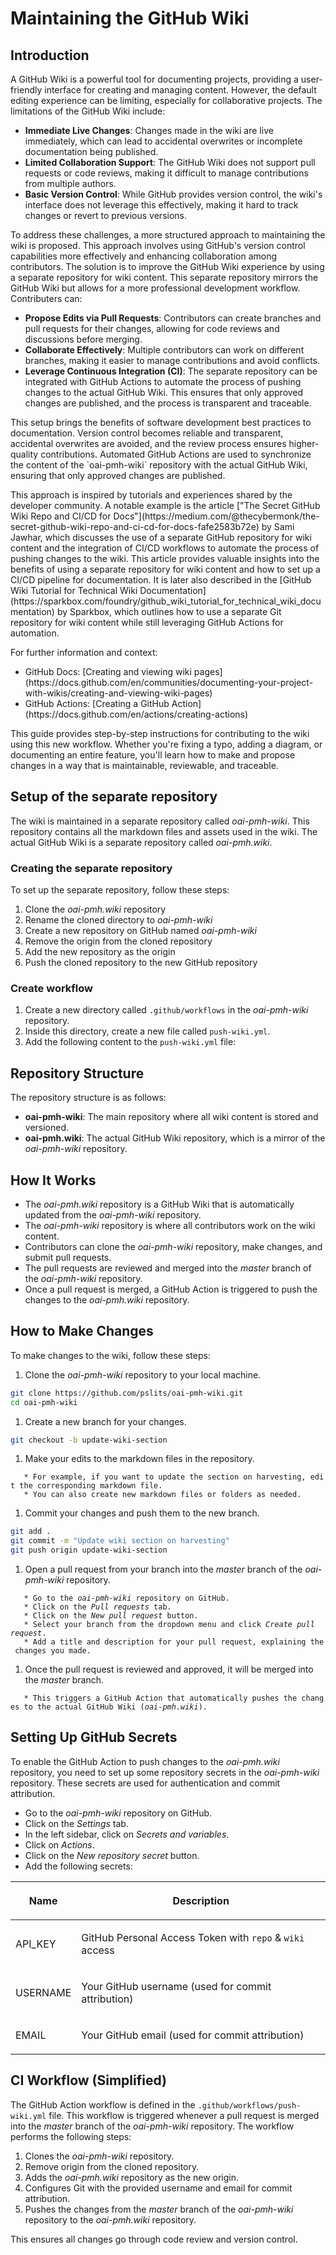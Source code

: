 = Maintaining the GitHub Wiki =

== Introduction ==

A GitHub Wiki is a powerful tool for documenting projects, providing a user-friendly interface for creating and managing content. However, the default editing experience can be limiting, especially for collaborative projects. The limitations of the GitHub Wiki include:

* '''Immediate Live Changes''': Changes made in the wiki are live immediately, which can lead to accidental overwrites or incomplete documentation being published.
* '''Limited Collaboration Support''': The GitHub Wiki does not support pull requests or code reviews, making it difficult to manage contributions from multiple authors.
* '''Basic Version Control''': While GitHub provides version control, the wiki's interface does not leverage this effectively, making it hard to track changes or revert to previous versions.

To address these challenges, a more structured approach to maintaining the wiki is proposed. This approach involves using GitHub's version control capabilities more effectively and enhancing collaboration among contributors. The solution is to improve the GitHub Wiki experience by using a separate repository for wiki content. This separate repository mirrors the GitHub Wiki but allows for a more professional development workflow. Contributers can:

* '''Propose Edits via Pull Requests''': Contributors can create branches and pull requests for their changes, allowing for code reviews and discussions before merging.
* '''Collaborate Effectively''': Multiple contributors can work on different branches, making it easier to manage contributions and avoid conflicts.
* '''Leverage Continuous Integration (CI)''': The separate repository can be integrated with GitHub Actions to automate the process of pushing changes to the actual GitHub Wiki. This ensures that only approved changes are published, and the process is transparent and traceable.

This setup brings the benefits of software development best practices to documentation. Version control becomes reliable and transparent, accidental overwrites are avoided, and the review process ensures higher-quality contributions. Automated GitHub Actions are used to synchronize the content of the `oai-pmh-wiki` repository with the actual GitHub Wiki, ensuring that only approved changes are published.

This approach is inspired by tutorials and experiences shared by the developer community. A notable example is the article ["The Secret GitHub Wiki Repo and CI/CD for Docs"](https://medium.com/@thecybermonk/the-secret-github-wiki-repo-and-ci-cd-for-docs-fafe2583b72e) by Sami Jawhar, which discusses the use of a separate GitHub repository for wiki content and the integration of CI/CD workflows to automate the process of pushing changes to the wiki. This article provides valuable insights into the benefits of using a separate repository for wiki content and how to set up a CI/CD pipeline for documentation. It is later also described in the [GitHub Wiki Tutorial for Technical Wiki Documentation](https://sparkbox.com/foundry/github_wiki_tutorial_for_technical_wiki_documentation) by Sparkbox, which outlines how to use a separate Git repository for wiki content while still leveraging GitHub Actions for automation.

For further information and context:

* GitHub Docs: [Creating and viewing wiki pages](https://docs.github.com/en/communities/documenting-your-project-with-wikis/creating-and-viewing-wiki-pages)
* GitHub Actions: [Creating a GitHub Action](https://docs.github.com/en/actions/creating-actions)

This guide provides step-by-step instructions for contributing to the wiki using this new workflow. Whether you're fixing a typo, adding a diagram, or documenting an entire feature, you'll learn how to make and propose changes in a way that is maintainable, reviewable, and traceable.

== Setup of the separate repository ==

The wiki is maintained in a separate repository called ''oai-pmh-wiki''. This repository contains all the markdown files and assets used in the wiki. The actual GitHub Wiki is a separate repository called ''oai-pmh.wiki''.

=== Creating the separate repository ===
To set up the separate repository, follow these steps:
# Clone the ''oai-pmh.wiki'' repository
# Rename the cloned directory to ''oai-pmh-wiki''
# Create a new repository on GitHub named ''oai-pmh-wiki''
# Remove the origin from the cloned repository
# Add the new repository as the origin
# Push the cloned repository to the new GitHub repository

=== Create workflow ===
# Create a new directory called <code>.github/workflows</code> in the ''oai-pmh-wiki'' repository.
# Inside this directory, create a new file called <code>push-wiki.yml</code>.
# Add the following content to the <code>push-wiki.yml</code> file:

== Repository Structure ==

The repository structure is as follows:
* '''oai-pmh-wiki''': The main repository where all wiki content is stored and versioned.
* '''oai-pmh.wiki''': The actual GitHub Wiki repository, which is a mirror of the ''oai-pmh-wiki'' repository.

== How It Works ==

* The ''oai-pmh.wiki'' repository is a GitHub Wiki that is automatically updated from the ''oai-pmh-wiki'' repository.
* The ''oai-pmh-wiki'' repository is where all contributors work on the wiki content.
* Contributors can clone the ''oai-pmh-wiki'' repository, make changes, and submit pull requests.
* The pull requests are reviewed and merged into the ''master'' branch of the ''oai-pmh-wiki'' repository.
* Once a pull request is merged, a GitHub Action is triggered to push the changes to the ''oai-pmh.wiki'' repository.

== How to Make Changes ==

To make changes to the wiki, follow these steps:
# Clone the ''oai-pmh-wiki'' repository to your local machine.
    
<syntaxhighlight lang="bash">
git clone https://github.com/pslits/oai-pmh-wiki.git
cd oai-pmh-wiki
</syntaxhighlight>

# Create a new branch for your changes.

<syntaxhighlight lang="bash">
git checkout -b update-wiki-section
</syntaxhighlight>

# Make your edits to the markdown files in the repository.
    * For example, if you want to update the section on harvesting, edit the corresponding markdown file.
    * You can also create new markdown files or folders as needed.

# Commit your changes and push them to the new branch.

<syntaxhighlight lang="bash">
git add .
git commit -m "Update wiki section on harvesting"
git push origin update-wiki-section
</syntaxhighlight>

# Open a pull request from your branch into the ''master'' branch of the ''oai-pmh-wiki'' repository.
    * Go to the ''oai-pmh-wiki'' repository on GitHub.
    * Click on the ''Pull requests'' tab.
    * Click on the ''New pull request'' button.
    * Select your branch from the dropdown menu and click ''Create pull request''.
    * Add a title and description for your pull request, explaining the changes you made.
# Once the pull request is reviewed and approved, it will be merged into the ''master'' branch.
    * This triggers a GitHub Action that automatically pushes the changes to the actual GitHub Wiki (''oai-pmh.wiki'').

== Setting Up GitHub Secrets ==

To enable the GitHub Action to push changes to the ''oai-pmh.wiki'' repository, you need to set up some repository secrets in the ''oai-pmh-wiki'' repository. These secrets are used for authentication and commit attribution.
* Go to the ''oai-pmh-wiki'' repository on GitHub.
* Click on the ''Settings'' tab.
* In the left sidebar, click on ''Secrets and variables''.
* Click on ''Actions''.
* Click on the ''New repository secret'' button.
* Add the following secrets:
{| class="wikitable"
! Name !! Description
|-
| API_KEY || GitHub Personal Access Token with <code>repo</code> & <code>wiki</code> access
|-
| USERNAME || Your GitHub username (used for commit attribution)
|-
| EMAIL || Your GitHub email (used for commit attribution)
|}

== CI Workflow (Simplified) ==

The GitHub Action workflow is defined in the <code>.github/workflows/push-wiki.yml</code> file. This workflow is triggered whenever a pull request is merged into the ''master'' branch of the ''oai-pmh-wiki'' repository.
The workflow performs the following steps:
# Clones the ''oai-pmh-wiki'' repository.
# Remove origin from the cloned repository.
# Adds the ''oai-pmh.wiki'' repository as the new origin.
# Configures Git with the provided username and email for commit attribution.
# Pushes the changes from the ''master'' branch of the ''oai-pmh-wiki'' repository to the ''oai-pmh.wiki'' repository.

This ensures all changes go through code review and version control.
